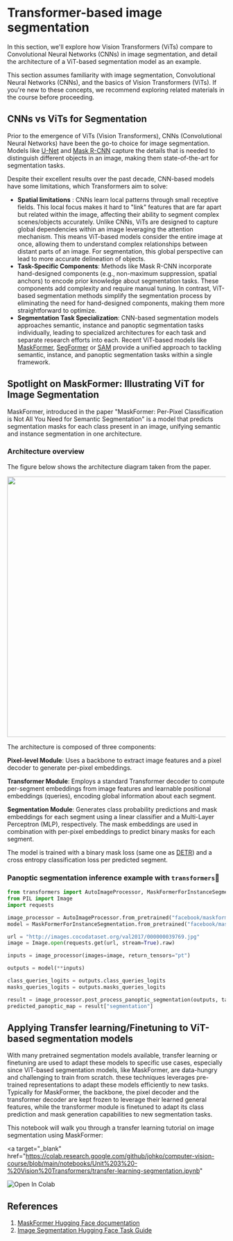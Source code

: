 # Transformer-based image segmentation

In this section, we'll explore how Vision Transformers (ViTs) compare to Convolutional Neural Networks (CNNs) in image segmentation, and detail the architecture of a ViT-based segmentation model as an example.

<Tip warning={true}>
  This section assumes familiarity with image segmentation, Convolutional Neural
  Networks (CNNs), and the basics of Vision Transformers (ViTs). If you're new
  to these concepts, we recommend exploring related materials in the course
  before proceeding.
</Tip>

## CNNs vs ViTs for Segmentation

Prior to the emergence of ViTs (Vision Transformers), CNNs (Convolutional Neural Networks) have been the go-to choice for image segmentation. Models like [U-Net](https://arxiv.org/abs/1505.04597) and [Mask R-CNN](https://arxiv.org/abs/1703.06870) capture the details that is needed to distinguish different objects in an image, making them state-of-the-art for segmentation tasks.

Despite their excellent results over the past decade, CNN-based models have some limitations, which Transformers aim to solve:

- **Spatial limitations** : CNNs learn local patterns through small receptive fields. This local focus makes it hard to "link" features that are far apart but related within the image, affecting their ability to segment complex scenes/objects accurately. Unlike CNNs, ViTs are designed to capture global dependencies within an image leveraging the attention mechanism. This means ViT-based models consider the entire image at once, allowing them to understand complex relationships between distant parts of an image. For segmentation, this global perspective can lead to more accurate delineation of objects.
- **Task-Specific Components**: Methods like Mask R-CNN incorporate hand-designed components (e.g., non-maximum suppression, spatial anchors) to encode prior knowledge about segmentation tasks. These components add complexity and require manual tuning. In contrast, ViT-based segmentation methods simplify the segmentation process by eliminating the need for hand-designed components, making them more straightforward to optimize.
- **Segmentation Task Specialization**: CNN-based segmentation models approaches semantic, instance and panoptic segmentation tasks individually, leading to specialized architectures for each task and separate research efforts into each. Recent ViT-based models like [MaskFormer](https://arxiv.org/abs/2107.06278), [SegFormer](https://arxiv.org/abs/2105.15203) or [SAM](https://arxiv.org/abs/2304.02643) provide a unified approach to tackling semantic, instance, and panoptic segmentation tasks within a single framework.

## Spotlight on MaskFormer: Illustrating ViT for Image Segmentation

MaskFormer, introduced in the paper "MaskFormer: Per-Pixel Classification is Not All You Need for Semantic Segmentation" is a model that predicts segmentation masks for each class present in an image, unifying semantic and instance segmentation in one architecture.

### Architecture overview

The figure below shows the architecture diagram taken from the paper.

<img
  width="600"
  src="https://huggingface.co/datasets/huggingface/documentation-images/resolve/main/maskformer_architecture.png"
/>

The architecture is composed of three components:

**Pixel-level Module**: Uses a backbone to extract image features and a pixel decoder to generate per-pixel embeddings.

**Transformer Module**: Employs a standard Transformer decoder to compute per-segment embeddings from image features and learnable positional embeddings (queries), encoding global information about each segment.

**Segmentation Module**: Generates class probability predictions and mask embeddings for each segment using a linear classifier and a Multi-Layer Perceptron (MLP), respectively. The mask embeddings are used in combination with per-pixel embeddings to predict binary masks for each segment.

The model is trained with a binary mask loss (same one as [DETR](https://arxiv.org/abs/2005.12872)) and a cross entropy classification loss per predicted segment.

### Panoptic segmentation inference example with `transformers`🤗

```python
from transformers import AutoImageProcessor, MaskFormerForInstanceSegmentation
from PIL import Image
import requests

image_processor = AutoImageProcessor.from_pretrained("facebook/maskformer-swin-base-coco")
model = MaskFormerForInstanceSegmentation.from_pretrained("facebook/maskformer-swin-base-coco")

url = "http://images.cocodataset.org/val2017/000000039769.jpg"
image = Image.open(requests.get(url, stream=True).raw)

inputs = image_processor(images=image, return_tensors="pt")

outputs = model(**inputs)

class_queries_logits = outputs.class_queries_logits
masks_queries_logits = outputs.masks_queries_logits

result = image_processor.post_process_panoptic_segmentation(outputs, target_sizes=[image.size[::-1]])[0]
predicted_panoptic_map = result["segmentation"]
```

## Applying Transfer learning/Finetuning to ViT-based segmentation models

With many pretrained segmentation models available, transfer learning or finetuning are used to adapt these models to specific use cases, especially since ViT-based segmentation models, like MaskFormer, are data-hungry and challenging to train from scratch.
these techniques leverages pre-trained representations to adapt these models efficiently to new tasks. Typically for MaskFormer, the backbone, the pixel decoder and the transformer decoder are kept frozen to leverage their learned general features, while the transformer module is finetuned to adapt its class prediction and mask generation capabilities to new segmentation tasks.

This notebook will walk you through a transfer learning tutorial on image segmentation using MaskFormer:

<a
  target="_blank"
  href="https://colab.research.google.com/github/johko/computer-vision-course/blob/main/notebooks/Unit%203%20-%20Vision%20Transformers/transfer-learning-segmentation.ipynb"
>
  <img
    src="https://colab.research.google.com/assets/colab-badge.svg"
    alt="Open In Colab"
  />
</a>

## References

1. [MaskFormer Hugging Face documentation](https://huggingface.co/docs/transformers/en/model_doc/maskformer)
2. [Image Segmentation Hugging Face Task Guide](https://huggingface.co/docs/transformers/en/tasks/semantic_segmentation)
